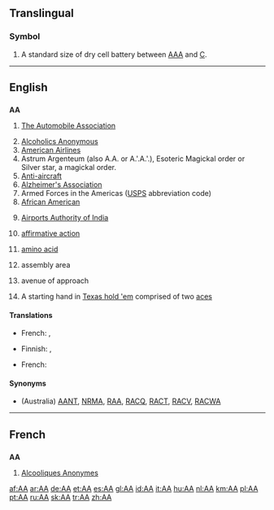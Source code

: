 {{wikipedia}}
{{also|Appendix:Variations of "aa"}}
==Translingual==

===Symbol===
{{infl|mul|symbol}}

# A standard size of dry cell battery between [[AAA]] and [[C]].

----

==English==

==={{initialism}}===
'''AA'''

# {{British}} [[w:The Automobile Association|The Automobile Association]]
# [[w:Alcoholics Anonymous|Alcoholics Anonymous]]
# [[w:American Airlines|American Airlines]]
# Astrum Argenteum (also A.A. or A.'.A.'.), Esoteric Magickal order or Silver star, a magickal order.
# [[w:Anti-aircraft warefare|Anti-aircraft]]
# [[w:Alzheimer's Association|Alzheimer's Association]]
# Armed Forces in the Americas ([[USPS]] abbreviation code)
# [[w:African-American|African American]]
# {{India}} [[w:Airports Authority of India|Airports Authority of India]]
# [[affirmative action]]
# {{chemistry}} [[amino acid]]
# {{military}} assembly area
# {{military}} avenue of approach
# {{poker}} A starting hand in [[Texas hold 'em]] comprised of two [[ace]]s
====Translations====

{{trans-top|Alcoholics Anonymous}}
* French: {{t-|fr|AA|m|p}},  {{t|fr|Alcooliques Anonymes|m|p}}
{{trans-mid}}
{{trans-bottom}}

{{trans-top|American Airlines}}
{{trans-mid}}
{{trans-bottom}}

{{trans-top|Esoteric Magickal order Astrum Argenteum, or Silver star, a magickal order}}
{{trans-mid}}
{{trans-bottom}}

{{trans-top|Antiaircraft}}
* Finnish: {{t+|fi|IT}}, {{t+|fi|it}}
{{trans-mid}}
{{trans-bottom}}

{{trans-top|Alzheimer's Association}}
{{trans-mid}}
{{trans-bottom}}

{{trans-top|Armed Forces Americas}}
{{trans-mid}}
{{trans-bottom}}

{{trans-top|Affirmative Action}}
* French: {{t|fr|discrimination positive|f}}
{{trans-mid}}
{{trans-bottom}}

{{trans-top|African-American}}
{{trans-mid}}
{{trans-bottom}}

====Synonyms====
* {{sense|Automobile Association}} (Australia) [[AANT]], [[NRMA]], [[RAA]], [[RACQ]], [[RACT]], [[RACV]], [[RACWA]]

----

==French==

==={{initialism|lang=fr}}===
'''AA''' {{m|p}}

# {{plurale tantum|lang=fr}} [[Alcooliques Anonymes]]

[[af:AA]]
[[ar:AA]]
[[de:AA]]
[[et:AA]]
[[es:AA]]
[[gl:AA]]
[[id:AA]]
[[it:AA]]
[[hu:AA]]
[[nl:AA]]
[[km:AA]]
[[pl:AA]]
[[pt:AA]]
[[ru:AA]]
[[sk:AA]]
[[tr:AA]]
[[zh:AA]]